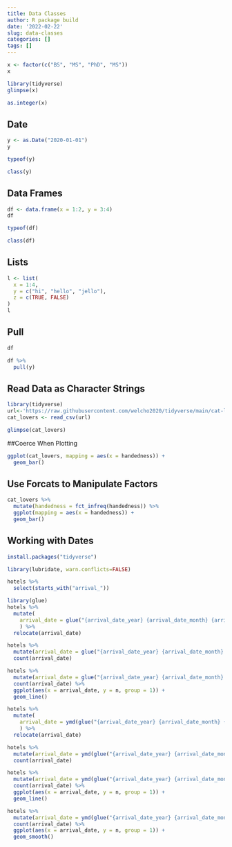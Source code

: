 ```yaml
---
title: Data Classes
author: R package build
date: '2022-02-22'
slug: data-classes
categories: []
tags: []
---
```

```r
x <- factor(c("BS", "MS", "PhD", "MS"))
x
```
```r
library(tidyverse)
glimpse(x)
```
```r
as.integer(x)
```
## Date
```r
y <- as.Date("2020-01-01")
y
```
```r
typeof(y)
```
```r
class(y)
```
## Data Frames
```r
df <- data.frame(x = 1:2, y = 3:4)
df
```
```r
typeof(df)
```
```r
class(df)
```
## Lists
```r
l <- list(
  x = 1:4,
  y = c("hi", "hello", "jello"),
  z = c(TRUE, FALSE)
)
l
```
## Pull
```r
df
```
```r
df %>%
  pull(y)
```

## Read Data as Character Strings
```r
library(tidyverse)
url<-'https://raw.githubusercontent.com/welcho2020/tidyverse/main/cat-lovers.csv'
cat_lovers <- read_csv(url)
```

```r
glimpse(cat_lovers)
```

##Coerce When Plotting
```r
ggplot(cat_lovers, mapping = aes(x = handedness)) +
  geom_bar()
```
## Use Forcats to Manipulate Factors
```r
cat_lovers %>%
  mutate(handedness = fct_infreq(handedness)) %>%
  ggplot(mapping = aes(x = handedness)) +
  geom_bar()
```
## Working with Dates
```r
install.packages("tidyverse")
```
```r
library(lubridate, warn.conflicts=FALSE)
```
```r
hotels %>%
  select(starts_with("arrival_"))
```
```r
library(glue)
hotels %>%
  mutate(
    arrival_date = glue("{arrival_date_year} {arrival_date_month} {arrival_date_day_of_month}")
    ) %>% 
  relocate(arrival_date)
```
```r
hotels %>%
  mutate(arrival_date = glue("{arrival_date_year} {arrival_date_month} {arrival_date_day_of_month}")) %>%
  count(arrival_date)
```
```r
hotels %>%
  mutate(arrival_date = glue("{arrival_date_year} {arrival_date_month} {arrival_date_day_of_month}")) %>%
  count(arrival_date) %>%
  ggplot(aes(x = arrival_date, y = n, group = 1)) +
  geom_line()
```
```r
hotels %>%
  mutate(
    arrival_date = ymd(glue("{arrival_date_year} {arrival_date_month} {arrival_date_day_of_month}"))
    ) %>% 
  relocate(arrival_date)
```
```r
hotels %>%
  mutate(arrival_date = ymd(glue("{arrival_date_year} {arrival_date_month} {arrival_date_day_of_month}"))) %>% 
  count(arrival_date)
```
```r
hotels %>%
  mutate(arrival_date = ymd(glue("{arrival_date_year} {arrival_date_month} {arrival_date_day_of_month}"))) %>% 
  count(arrival_date) %>%
  ggplot(aes(x = arrival_date, y = n, group = 1)) +
  geom_line()
```
```r
hotels %>%
  mutate(arrival_date = ymd(glue("{arrival_date_year} {arrival_date_month} {arrival_date_day_of_month}"))) %>% 
  count(arrival_date) %>%
  ggplot(aes(x = arrival_date, y = n, group = 1)) +
  geom_smooth()
```

